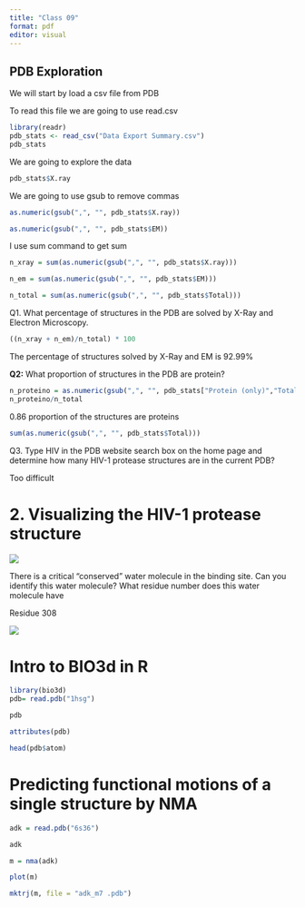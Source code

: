 ```yaml
---
title: "Class 09"
format: pdf
editor: visual
---
```


## PDB Exploration

We will start by load a csv file from PDB

To read this file we are going to use read.csv

```r
library(readr)
pdb_stats <- read_csv("Data Export Summary.csv")
pdb_stats
```

We are going to explore the data

```r
pdb_stats$X.ray
```

We are going to use gsub to remove commas

```r
as.numeric(gsub(",", "", pdb_stats$X.ray))
```

```r
as.numeric(gsub(",", "", pdb_stats$EM))
```

I use sum command to get sum

```r
n_xray = sum(as.numeric(gsub(",", "", pdb_stats$X.ray)))
```

```r
n_em = sum(as.numeric(gsub(",", "", pdb_stats$EM)))
```

```r
n_total = sum(as.numeric(gsub(",", "", pdb_stats$Total)))
```

Q1. What percentage of structures in the PDB are solved by X-Ray and Electron Microscopy.

```r
((n_xray + n_em)/n_total) * 100
```

The percentage of structures solved by X-Ray and EM is 92.99%

**Q2:** What proportion of structures in the PDB are protein?

```r
n_proteino = as.numeric(gsub(",", "", pdb_stats["Protein (only)","Total"]))
n_proteino/n_total
```

0.86 proportion of the structures are proteins

```r
sum(as.numeric(gsub(",", "", pdb_stats$Total)))
```

Q3. Type HIV in the PDB website search box on the home page and determine how many HIV-1 protease structures are in the current PDB?

Too difficult

# 2. Visualizing the HIV-1 protease structure

![](1HSG%20(1).png)

There is a critical "conserved" water molecule in the binding site. Can you identify this water molecule? What residue number does this water molecule have

Residue 308

![](1HSG%20(2).png)

# Intro to BIO3d in R

```r
library(bio3d)
pdb= read.pdb("1hsg")
```

```r
pdb
```

```r
attributes(pdb)
```

```r
head(pdb$atom)
```

# Predicting functional motions of a single structure by NMA

```r
adk = read.pdb("6s36")
```

```r
adk
```

```r
m = nma(adk)
```

```r
plot(m)
```

```r
mktrj(m, file = "adk_m7 .pdb")
```

